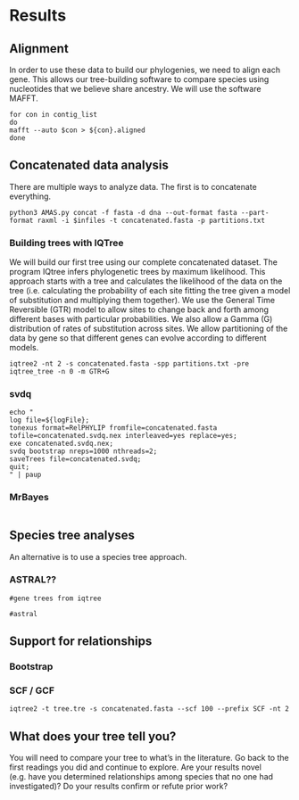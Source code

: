 # Results

## Alignment

In order to use these data to build our phylogenies, we need to align each gene.
This allows our tree-building software to compare species using nucleotides that we believe share ancestry. 
We will use the software MAFFT.

```
for con in contig_list
do
mafft --auto $con > ${con}.aligned
done
```

## Concatenated data analysis

There are multiple ways to analyze data.
The first is to concatenate everything.

```
python3 AMAS.py concat -f fasta -d dna --out-format fasta --part-format raxml -i $infiles -t concatenated.fasta -p partitions.txt

```

### Building trees with IQTree

We will build our first tree using our complete concatenated dataset.
The program IQtree infers phylogenetic trees by maximum likelihood.
This approach starts with a tree and calculates the likelihood of the data on the tree (i.e. calculating the probability of each site fitting the tree given a model of substitution and multiplying them together).
We use the General Time Reversible (GTR) model to allow sites to change back and forth among different bases with particular probabilities.
We also allow a Gamma (G) distribution of rates of substitution across sites.
We allow partitioning of the data by gene so that different genes can evolve according to different models.

```
iqtree2 -nt 2 -s concatenated.fasta -spp partitions.txt -pre iqtree_tree -n 0 -m GTR+G
```

### svdq

```
echo "
log file=${logFile};
tonexus format=RelPHYLIP fromfile=concatenated.fasta tofile=concatenated.svdq.nex interleaved=yes replace=yes;
exe concatenated.svdq.nex;
svdq bootstrap nreps=1000 nthreads=2;
saveTrees file=concatenated.svdq;
quit;
" | paup
```

### MrBayes

```

```

## Species tree analyses

An alternative is to use a species tree approach.

### ASTRAL??

```
#gene trees from iqtree

#astral
```

## Support for relationships

### Bootstrap

### SCF / GCF

```
iqtree2 -t tree.tre -s concatenated.fasta --scf 100 --prefix SCF -nt 2
```






## What does your tree tell you?

You will need to compare your tree to what's in the literature.
Go back to the first readings you did and continue to explore.
Are your results novel (e.g. have you determined relationships among species that no one had investigated)?
Do your results confirm or refute prior work?
